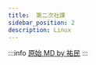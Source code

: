 ---
title:  第二次社課
sidebar_position: 2
description: Linux
---

:::info
[原始 MD by 祐民](https://hackmd.io/@ji03mmy18/HJK8G0GPD?type=slide#/)
:::
